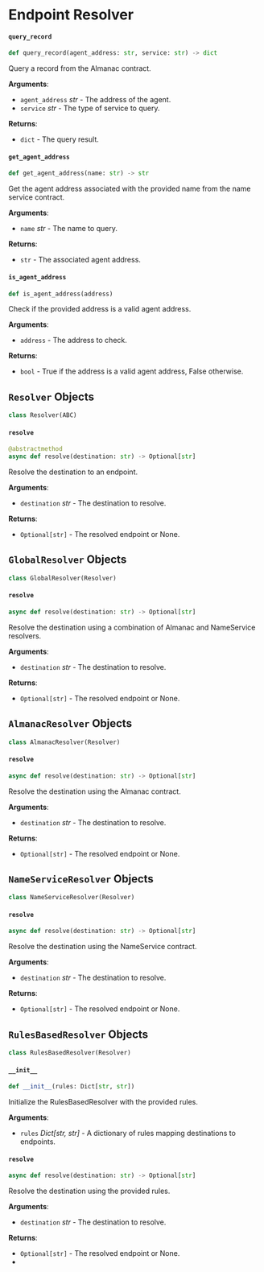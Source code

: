 # Endpoint Resolver

#### `query_record`

```python
def query_record(agent_address: str, service: str) -> dict
```

Query a record from the Almanac contract.

**Arguments**:

- `agent_address` _str_ - The address of the agent.
- `service` _str_ - The type of service to query.
  

**Returns**:

- `dict` - The query result.

#### `get_agent_address`

```python
def get_agent_address(name: str) -> str
```

Get the agent address associated with the provided name from the name service contract.

**Arguments**:

- `name` _str_ - The name to query.

**Returns**:

- `str` - The associated agent address.

#### `is_agent_address`

```python
def is_agent_address(address)
```

Check if the provided address is a valid agent address.

**Arguments**:

- `address` - The address to check.

**Returns**:

- `bool` - True if the address is a valid agent address, False otherwise.

## `Resolver` Objects

```python
class Resolver(ABC)
```

#### `resolve`

```python
@abstractmethod
async def resolve(destination: str) -> Optional[str]
```

Resolve the destination to an endpoint.

**Arguments**:

- `destination` _str_ - The destination to resolve.

**Returns**:

- `Optional[str]` - The resolved endpoint or None.

## `GlobalResolver` Objects

```python
class GlobalResolver(Resolver)
```

#### `resolve`

```python
async def resolve(destination: str) -> Optional[str]
```

Resolve the destination using a combination of Almanac and NameService resolvers.

**Arguments**:

- `destination` _str_ - The destination to resolve.


**Returns**:

- `Optional[str]` - The resolved endpoint or None.

## `AlmanacResolver` Objects

```python
class AlmanacResolver(Resolver)
```

#### `resolve`

```python
async def resolve(destination: str) -> Optional[str]
```

Resolve the destination using the Almanac contract.

**Arguments**:

- `destination` _str_ - The destination to resolve.
  

**Returns**:

- `Optional[str]` - The resolved endpoint or None.

## `NameServiceResolver` Objects

```python
class NameServiceResolver(Resolver)
```

#### `resolve`

```python
async def resolve(destination: str) -> Optional[str]
```

Resolve the destination using the NameService contract.

**Arguments**:

- `destination` _str_ - The destination to resolve.

**Returns**:

- `Optional[str]` - The resolved endpoint or None.

## `RulesBasedResolver` Objects

```python
class RulesBasedResolver(Resolver)
```

#### `__init__`

```python
def __init__(rules: Dict[str, str])
```

Initialize the RulesBasedResolver with the provided rules.

**Arguments**:

- `rules` _Dict[str, str]_ - A dictionary of rules mapping destinations to endpoints.

#### `resolve`

```python
async def resolve(destination: str) -> Optional[str]
```

Resolve the destination using the provided rules.

**Arguments**:

- `destination` _str_ - The destination to resolve.

**Returns**:

- `Optional[str]` - The resolved endpoint or None.
- 